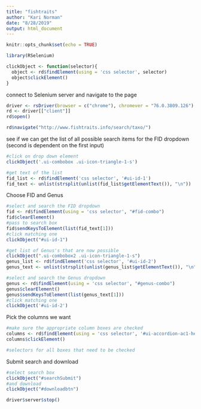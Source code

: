 ```yaml
---
title: "fishtraits"
author: "Kari Norman"
date: "8/28/2019"
output: html_document
---
```


```r
knitr::opts_chunk$set(echo = TRUE)
```

```r
library(RSelenium)
```

```r
clickObject <- function(selector){
  object <- rd$findElement(using = 'css selector', selector)
  object$clickElement()
}
```
connect to Selenium server and navigate to the page
```r
driver <- rsDriver(browser = c("chrome"), chromever = "76.0.3809.126")
rd <- driver[["client"]]
rd$open()

rd$navigate("http://www.fishtraits.info/search/taxo/")
```

see if we can get the list of all possible search items for the FID dropdown (second is dependent on the first input)
```r
#click on drop down element
clickObject('.ui-combobox .ui-icon-triangle-1-s')

#get text of the list
fid_list <- rd$findElement('css selector', '#ui-id-1')
fid_text <- unlist(strsplit(unlist(fid_list$getElementText()), "\n"))
```

Choose FID and Genus
```r
#select and search the FID dropdown
fid <- rd$findElement(using = 'css selector', "#fid-combo")
fid$clearElement()
#pass to search box
fid$sendKeysToElement(list(fid_text[1]))
#click matching one
clickObject("#ui-id-1")

#get list of Genus's that are now possible
clickObject(".ui-combobox2 .ui-icon-triangle-1-s")
genus_list <- rd$findElement('css selector', '#ui-id-2')
genus_text <- unlist(strsplit(unlist(genus_list$getElementText()), "\n"))

#select and search the Genus dropdown
genus <- rd$findElement(using = 'css selector', "#genus-combo")
genus$clearElement()
genus$sendKeysToElement(list(genus_text[1]))
#click matching one
clickObject('#ui-id-2')
```

Pick the columns we want
```r
#make sure the appropriate column boxes are checked
columns <- rd$findElement(using = 'css selector', '#ui-accordion-ac1-header-1')
columns$clickElement()

#selectors for all boxes that need to be checked
```

Submit search and download
```r
#select search box
clickObject("#searchSubmit")
#and download
clickObject("#downloadbtn")
```


```r
driver$server$stop()
```

